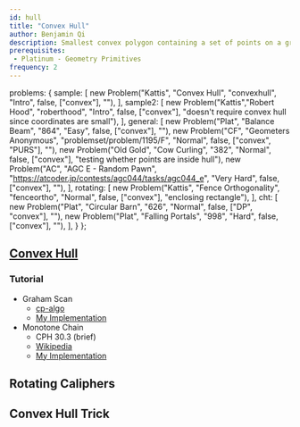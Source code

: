 ```yaml
---
id: hull
title: "Convex Hull"
author: Benjamin Qi
description: Smallest convex polygon containing a set of points on a grid.
prerequisites: 
 - Platinum - Geometry Primitives
frequency: 2
---
```



  problems: {
    sample: [
      new Problem("Kattis", "Convex Hull", "convexhull", "Intro", false, ["convex"], ""),
    ],
    sample2: [
      new Problem("Kattis","Robert Hood", "roberthood", "Intro", false, ["convex"], "doesn't require convex hull since coordinates are small"),
    ],
    general: [
      new Problem("Plat", "Balance Beam", "864", "Easy", false, ["convex"], ""),
      new Problem("CF", "Geometers Anonymous", "problemset/problem/1195/F", "Normal", false, ["convex", "PURS"], ""),
      new Problem("Old Gold", "Cow Curling", "382", "Normal", false, ["convex"], "testing whether points are inside hull"),
      new Problem("AC", "AGC E - Random Pawn", "https://atcoder.jp/contests/agc044/tasks/agc044_e", "Very Hard", false, ["convex"], ""),
    ],
    rotating: [
      new Problem("Kattis", "Fence Orthogonality", "fenceortho", "Normal", false, ["convex"], "enclosing rectangle"),
    ],
    cht: [
      new Problem("Plat", "Circular Barn", "626", "Normal", false, ["DP", "convex"], ""),
      new Problem("Plat", "Falling Portals", "998", "Hard", false, ["convex"], ""),
    ],
  }
};

## [Convex Hull](https://en.wikipedia.org/wiki/Convex_hull_algorithms)

<problems-list problems={metadata.problems.sample} />

### Tutorial

 - Graham Scan
   - [cp-algo](https://cp-algorithms.com/geometry/grahams-scan-convex-hull.html)
   - [My Implementation](https://github.com/bqi343/USACO/blob/master/Implementations/content/geometry%20(13)/Polygons/ConvexHull2.h)
 - Monotone Chain
   - CPH 30.3 (brief)
   - [Wikipedia](https://en.wikibooks.org/wiki/Algorithm_Implementation/Geometry/Convex_hull/Monotone_chain)
   - [My Implementation](https://github.com/bqi343/USACO/blob/master/Implementations/content/geometry%20(13)/Polygons/ConvexHull%20(13.2).h)

<problems-list problems={metadata.problems.general} />

## Rotating Caliphers

<problems-list problems={metadata.problems.sample2} />

<resources>
  <resource source="CF" title="Rotating calipers technique and applications" url="blog/entry/46162"> </resource>
</resources>

<problems-list problems={metadata.problems.rotating} />

## Convex Hull Trick

<resources>
  <resource source="cp-algo" title="Convex Hull Trick" url="geometry/convex_hull_trick.html" starred> </resource>
  <resource source="CF" title="Convex Hull Trick - Geo Being Useful" url="blog/entry/63823" starred> </resource>
</resources>

<problems-list problems={metadata.problems.cht} />